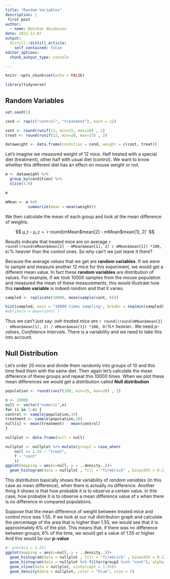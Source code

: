 ```yaml
---
title: "Random Variables"
description: |
 first post
author:
  - name: Batuhan Akçabozan
date: 2021-11-07
output:
  distill::distill_article:
    self_contained: false
editor_options: 
  chunk_output_type: console

---
```


```r
knitr::opts_chunk$set(echo = FALSE)
```

```r
library(tidyverse)
```

## Random Variables

```r
set.seed(1)

cond <- rep(c("control", "treatment"), each = 12)

cont <- round(runif(12, min=15, max=20) , 2)
treat <- round(runif(12, min=20, max=25) , 2)

dataweight <- data.frame(condition = cond, weight = c(cont, treat))
```

Let's imagine we measured weight of 12 mice. Half treated with a special diet (treatment), other half with usual diet (control). We want to know whether this different diet has an effect on mouse weight or not.

```r
m <- dataweight %>%
  group_by(condition) %>%
  slice(1:6)

m

mMean <- m %>%
          summarize(mean = mean(weight))
```
We then calculate the mean of each group and look at the mean difference of weights. 

$$
μ_t - μ_c = `r round(mMean$mean[2] - mMean$mean[1], 2)` 
$$

Results indicate that treated mice are on average `r round((round(mMean$mean[2] - mMean$mean[1], 2) / mMean$mean[1]) *100, 0)`% heavier than the control ones. So why can't we just leave it there?

Because the average values that we get are **random variables**. If we were to sample and measure another 12 mice for this experiment, we would get a different mean value. In fact these **random variables** are distribution of values. For example, if we took 10000 samples from the mouse population and measured the mean of these measurements, this would illustrate how this **random variable** is indeed *random* and that it varies.

```r
sampled <- replicate(10000, mean(sample(cont, 6)))

hist(sampled, main = "10000 times sampling", breaks = seq(min(sampled)-0.5,max(sampled)+0.5,0.5))
#abline(v = mean(cont) )
```

Thus we can't just say: *ooh treated mice are* `r round((round(mMean$mean[2] - mMean$mean[1], 2) / mMean$mean[1]) *100, 0)`%* *heavier.*. We need *p-values*, *Confidence Intervals*. There is a variability and we need to take this into account.

## Null Distribution

Let's order 20 mice and divide them randomly into groups of 10 and this time feed them with the same diet. Then again let's calculate the mean difference of these groups and repeat this 10000 times. When we plot these mean differences we would get a distribution called **Null distribution**

```r
population <- round(runif(100, min=15, max=20) , 2)

n <- 10000
null <- vector("numeric",n)
for (i in 1:n) {
control <- sample(population,10)
treatment <- sample(population,10)
null[i] <- mean(treatment) - mean(control)
}

nullplot <- data.frame(null = null)

nullplot <- nullplot %>% mutate(group2 = case_when(
    null >= 1.55 ~ "treat",
    T ~ "cont"
    ))
ggplot(mapping = aes(x=null, y = ..density..))+
  geom_histogram(data = nullplot , fill = "firebrick" , binwidth = 0.1)

```

This distribution basically shows the variability of *random variables* (in this case as mean difference), when there is actually no difference. Another thing it shows is that how probable it is to observe a certain value. In this case, how probable it is to observe a mean difference value of x when there is no difference in compared populations. 

Suppose that the mean difference of weight between treated mice and control mice was 1.55. If we look at our null distribution graph and calculate the percentage of the area that is higher than 1.55, we would see that it is approximately 6% of the plot. This means that, if there was no difference between groups; 6% of the time,  we would get a value of 1.55 or higher. And this would be our **p-value** 

```r
#- pnorm(q = 1.55)
ggplot(mapping = aes(x=null, y = ..density..))+
  geom_histogram(data = nullplot , fill = "firebrick" , binwidth = 0.1)+
  geom_histogram(data = nullplot %>% filter(group2 %in% "cont"), alpha = 1, fill = "black", binwidth = 0.1)+
  geom_vline(data = nullplot, xintercept = 1.55)+
  geom_density(data = nullplot, color = "blue", size = 2)
```

